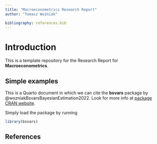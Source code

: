 ```yaml
---
title: "Macroeconometrics Research Report"
author: "Tomasz Woźniak"

bibliography: references.bib
---
```


# Introduction

This is a template repository for the Research Report for **Macroeconometrics**.

## Simple examples

This is a Quarto document in which we can cite the **bsvars** package by @wozniakBsvarsBayesianEstimation2022. Look for more info at [package CRAN website](https://cran.r-project.org/package=bsvars).

Simply load the package by running
```r
library(bsvars)
```

## References {.unnumbered}